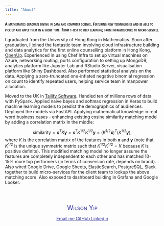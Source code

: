 ```yaml
---
title: "About"
---
```


<style>

d-title h1 {
  /* font-family: 'Open Sans Condensed', Roboto, Helvetica, Arial, sans; */
  font-style: normal;
  font-variant: small-caps;
  font-weight: 400;
  font-size: 300%;
  color: #040404;
  margin-top: 2.1rem;
  margin-bottom: 1.2rem;
  padding-bottom: 1rem;
}

.headline p {
  font-family: 'Open Sans Condensed', Roboto, Helvetica, Arial, sans;
  font-variant: small-caps;
}
</style>

<div class="headline">
A mathematics graduate diving in data and computer science. Featuring new technologies and be able to pick up and apply them in a short time. From t-test to deep learning; from infrastructure to micro-services. 
</div>

I graduated from the University of Hong Kong in Mathematics. Soon after graduation, I joined the fantastic team involving cloud infrastructure building and data analytics for the first online counselling platform in Hong Kong, [OpenUp](https://www.openup.hk/). Experienced in using Chef Infra to set up virtual machines on Azure, networking routing, ports configuration to setting up MongoDB, analytics platform like Jupyter Lab and RStudio Server, visualisation platform like Shiny Dashboard. Also performed statistical analysis on the data. Applying a zero-truncated one-inflated negative binomial regression on count to identify repeated users, helping service team in manpower allocation. 

Moved to the UK in [Tailify Software](https://www.tailify.com/). Handled ten of millions rows of data with PySpark. Applied naive bayes and softmax regression in Keras to build machine learning models to predict the demographics of audiences. Deployed the models via FastAPI. Applying mathematical knowledge in real word business cases - enhancing existing cosine similarity matching model by adding a correlation matrix in the middle: 

$$\text{similarity} = \mathbf{x}^T K \mathbf{y} = \mathbf{x}^T K^{1/2} K^{1/2} \mathbf{y} = (K^{1/2} \mathbf{x})^T (K^{1/2} \mathbf{y}),$$
where $K$ is the correlation matrix of the features in both $\mathbf{x}$ and $\mathbf{y}$ (note that $K^{1/2}$ is the unique symmetric matrix such that $K^{1/2} K^{1/2} = K$ because $K$ is positive definite). This modified matching model no longer assume the features are completely independent to each other and has matched 10-15% more top performers (in terms of conversion rate, depends on brand). Also wired Google Drive, Google Sheets, ElasticSearch, PostgreSQL, Slack together to build micro-services for the client team to lookup the above matching score. Also exposed to dashboard building in Grafana and Google Looker. 

<br><br>

<div style='text-align: center;  color: #3a3a9f'>
<span itemprop="name" style="font-variant: small-caps; color: #3a3a9f; font-size: 150%">Wilson Yip</span>

<a style='color: #3a3a9f' href="mailto:wilsonyip@elitemail.org" title="Email me" class = 'social-icon'><span class="fa-stack fa-lg" aria-hidden="true">
  <i class="fa fa-circle fa-stack-2x"></i>
  <i class="fa fa-envelope fa-stack-1x fa-inverse"></i>
</span>
<span class="sr-only">Email me</span>
</a>
<a style='color: #3a3a9f'href="https://github.com/wilsonkkyip" title="GitHub" class = 'social-icon'>
  <span class="fa-stack fa-lg" aria-hidden="true">
    <i class="fa fa-circle fa-stack-2x"></i>
    <i class="fa fa-github fa-stack-1x fa-inverse"></i>
  </span>
  <span class="sr-only">GitHub</span>
</a>
<a style='color: #3a3a9f' href="https://www.linkedin.com/in/wilson-yip-a6b148215/" title="LinkedIn" class = 'social-icon'><span class="fa-stack fa-lg" aria-hidden="true">
  <i class="fa fa-circle fa-stack-2x"></i>
  <i class="fa fa-linkedin fa-stack-1x fa-inverse"></i>
</span>
<span class="sr-only">LinkedIn</span>
</a>

</div>

